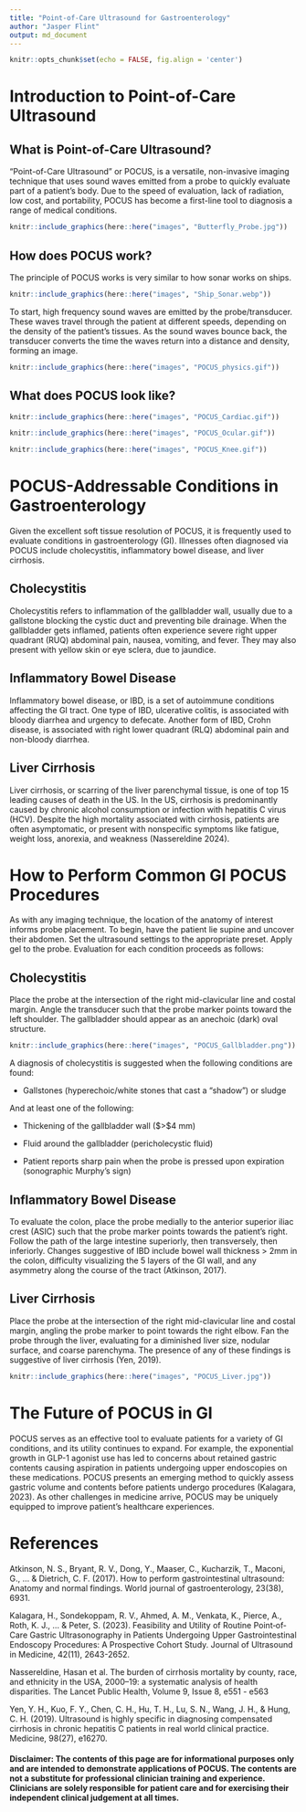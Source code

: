 ```yaml
---
title: "Point-of-Care Ultrasound for Gastroenterology"
author: "Jasper Flint"
output: md_document
---
```


```r
knitr::opts_chunk$set(echo = FALSE, fig.align = 'center')
```

# Introduction to Point-of-Care Ultrasound 

## What is Point-of-Care Ultrasound? 
“Point-of-Care Ultrasound” or POCUS, is a versatile, non-invasive imaging technique that uses sound waves emitted from a probe to quickly evaluate part of a patient’s body. Due to the speed of evaluation, lack of radiation, low cost, and portability, POCUS has become a first-line tool to diagnosis a range of medical conditions. 

```r
knitr::include_graphics(here::here("images", "Butterfly_Probe.jpg"))
```

## How does POCUS work? 
The principle of POCUS works is very similar to how sonar works on ships. 

```r
knitr::include_graphics(here::here("images", "Ship_Sonar.webp"))
```

To start, high frequency sound waves are emitted by the probe/transducer. These waves travel through the patient at different speeds, depending on the density of the patient’s tissues. As the sound waves bounce back, the transducer converts the time the waves return into a distance and density, forming an image. 

```r
knitr::include_graphics(here::here("images", "POCUS_physics.gif"))
```

## What does POCUS look like? 
```r
knitr::include_graphics(here::here("images", "POCUS_Cardiac.gif"))
``` 

```r
knitr::include_graphics(here::here("images", "POCUS_Ocular.gif"))
``` 

```r
knitr::include_graphics(here::here("images", "POCUS_Knee.gif"))
``` 

# POCUS-Addressable Conditions in Gastroenterology 

Given the excellent soft tissue resolution of POCUS, it is frequently used to evaluate conditions in gastroenterology (GI). Illnesses often diagnosed via POCUS include cholecystitis, inflammatory bowel disease, and liver cirrhosis.  

## Cholecystitis  

Cholecystitis refers to inflammation of the gallbladder wall, usually due to a gallstone blocking the cystic duct and preventing bile drainage. When the gallbladder gets inflamed, patients often experience severe right upper quadrant (RUQ) abdominal pain, nausea, vomiting, and fever. They may also present with yellow skin or eye sclera, due to jaundice.  

## Inflammatory Bowel Disease   

Inflammatory bowel disease, or IBD, is a set of autoimmune conditions affecting the GI tract. One type of IBD, ulcerative colitis, is associated with bloody diarrhea and urgency to defecate. Another form of IBD, Crohn disease, is associated with right lower quadrant (RLQ) abdominal pain and non-bloody diarrhea.  

## Liver Cirrhosis   

Liver cirrhosis, or scarring of the liver parenchymal tissue, is one of top 15 leading causes of death in the US. In the US, cirrhosis is predominantly caused by chronic alcohol consumption or infection with hepatitis C virus (HCV). Despite the high mortality associated with cirrhosis, patients are often asymptomatic, or present with nonspecific symptoms like fatigue, weight loss, anorexia, and weakness (Nassereldine 2024).   

# How to Perform Common GI POCUS Procedures  

As with any imaging technique, the location of the anatomy of interest informs probe placement. To begin, have the patient lie supine and uncover their abdomen. Set the ultrasound settings to the appropriate preset. Apply gel to the probe. Evaluation for each condition proceeds as follows:  

## Cholecystitis  

Place the probe at the intersection of the right mid-clavicular line and costal margin. Angle the transducer such that the probe marker points toward the left shoulder. The gallbladder should appear as an anechoic (dark) oval structure.  

```r
knitr::include_graphics(here::here("images", "POCUS_Gallbladder.png"))
``` 

A diagnosis of cholecystitis is suggested when the following conditions are found:  

*	Gallstones (hyperechoic/white stones that cast a “shadow”) or sludge  

And at least one of the following:  

*	Thickening of the gallbladder wall ($>$4 mm)  

* Fluid around the gallbladder (pericholecystic fluid)  

* Patient reports sharp pain when the probe is pressed upon expiration (sonographic Murphy’s sign) 

## Inflammatory Bowel Disease  

To evaluate the colon, place the probe medially to the anterior superior iliac crest (ASIC) such that the probe marker points towards the patient’s right. Follow the path of the large intestine superiorly, then transversely, then inferiorly. Changes suggestive of IBD include bowel wall thickness $>$ 2mm in the colon, difficulty visualizing the 5 layers of the GI wall, and any asymmetry along the course of the tract (Atkinson, 2017). 

## Liver Cirrhosis  

Place the probe at the intersection of the right mid-clavicular line and costal margin, angling the probe marker to point towards the right elbow. Fan the probe through the liver, evaluating for a diminished liver size, nodular surface, and coarse parenchyma. The presence of any of these findings is suggestive of liver cirrhosis (Yen, 2019).  


```r
knitr::include_graphics(here::here("images", "POCUS_Liver.jpg"))
```

# The Future of POCUS in GI 

POCUS serves as an effective tool to evaluate patients for a variety of GI conditions, and its utility continues to expand. For example, the exponential growth in GLP-1 agonist use has led to concerns about retained gastric contents causing aspiration in patients undergoing upper endoscopies on these medications. POCUS presents an emerging method to quickly assess gastric volume and contents before patients undergo procedures (Kalagara, 2023). As other challenges in medicine arrive, POCUS may be uniquely equipped to improve patient’s healthcare experiences.  


# References  

Atkinson, N. S., Bryant, R. V., Dong, Y., Maaser, C., Kucharzik, T., Maconi, G., ... & Dietrich, C. F. (2017). How to perform gastrointestinal ultrasound: Anatomy and normal findings. World journal of gastroenterology, 23(38), 6931.  

Kalagara, H., Sondekoppam, R. V., Ahmed, A. M., Venkata, K., Pierce, A., Roth, K. J., ... & Peter, S. (2023). Feasibility and Utility of Routine Point‐of‐Care Gastric Ultrasonography in Patients Undergoing Upper Gastrointestinal Endoscopy Procedures: A Prospective Cohort Study. Journal of Ultrasound in Medicine, 42(11), 2643-2652.  

Nassereldine, Hasan et al. The burden of cirrhosis mortality by county, race, and ethnicity in the USA, 2000–19: a systematic analysis of health disparities. The Lancet Public Health, Volume 9, Issue 8, e551 - e563  

Yen, Y. H., Kuo, F. Y., Chen, C. H., Hu, T. H., Lu, S. N., Wang, J. H., & Hung, C. H. (2019). Ultrasound is highly specific in diagnosing compensated cirrhosis in chronic hepatitis C patients in real world clinical practice. Medicine, 98(27), e16270.  


#### Disclaimer: The contents of this page are for informational purposes only and are intended to demonstrate applications of POCUS. The contents are not a substitute for professional clinician training and experience. Clinicians are solely responsible for patient care and for exercising their independent clinical judgement at all times.
